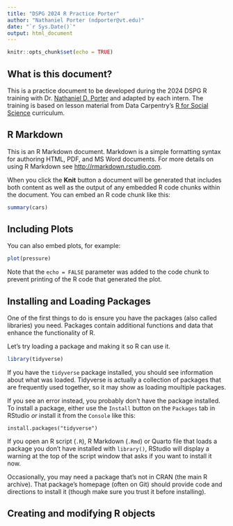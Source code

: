 ```yaml
---
title: "DSPG 2024 R Practice Porter"
author: "Nathaniel Porter (ndporter@vt.edu)"
date: "`r Sys.Date()`"
output: html_document
---
```


```r
knitr::opts_chunk$set(echo = TRUE)
```

## What is this document?

This is a practice document to be developed during the 2024 DSPG R
training with Dr. [Nathaniel D. Porter](https://github.com/ndporter) and
adapted by each intern. The training is based on lesson material from
Data Carpentry's [R for Social
Science](https://datacarpentry.org/r-socialsci/) curriculum.

## R Markdown

This is an R Markdown document. Markdown is a simple formatting syntax
for authoring HTML, PDF, and MS Word documents. For more details on
using R Markdown see <http://rmarkdown.rstudio.com>.

When you click the **Knit** button a document will be generated that
includes both content as well as the output of any embedded R code
chunks within the document. You can embed an R code chunk like this:

```r
summary(cars)
```

## Including Plots

You can also embed plots, for example:

```r
plot(pressure)
```

Note that the `echo = FALSE` parameter was added to the code chunk to
prevent printing of the R code that generated the plot.

## Installing and Loading Packages

One of the first things to do is ensure you have the packages (also
called libraries) you need. Packages contain additional functions and
data that enhance the functionality of R.

Let's try loading a package and making it so R can use it.

```r
library(tidyverse)
```

If you have the `tidyverse` package installed, you should see
information about what was loaded. Tidyverse is actually a collection of
packages that are frequently used together, so it may show as loading
moultiple packages.

If you see an error instead, you probably don't have the package
installed. To install a package, either use the `Install` button on the
`Packages` tab in RStudio *or* install it from the `Console` like this:

```         
install.packages("tidyverse")
```

If you open an R script (`.R`), R Markdown (`.Rmd`) or Quarto file that
loads a package you don't have installed with `library()`, RStudio will
display a warning at the top of the script window that asks if you want
to install it now.

Occasionally, you may need a package that's not in CRAN (the main R
archive). That package's homepage (often on Git) should provide code and
directions to install it (though make sure you trust it before
installing).

## Creating and modifying R objects
